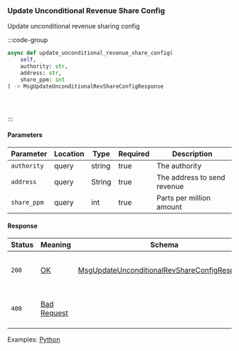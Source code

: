 ### Update Unconditional Revenue Share Config

Update unconditional revenue sharing config

:::code-group

```python [Python]
async def update_unconditional_revenue_share_config(
    self,
    authority: str,
    address: str,
    share_ppm: int
) -> MsgUpdateUnconditionalRevShareConfigResponse
```

```typescript [TypeScript]
```

```rust [Rust]
```

```url [API]

```

:::

#### Parameters

| Parameter     | Location  | Type      | Required  | Description                                       |
| ------------- | --------- | --------- | --------- | ------------------------------------------------- |
| `authority`   | query     | string    | true      | The authority                                     |
| `address`     | query     | String    | true      | The address to send revenue                       |
| `share_ppm`   | query     | int       | true      | Parts per million amount                          |


#### Response

| Status | Meaning       | Schema                                               | Description                                |
| ------ | ------------- | ---------------------------------------------------- | ------------------------------------------ |
| `200`  | [OK]          | [MsgUpdateUnconditionalRevShareConfigResponse]       | Update uncondiotional reveneu share config |
| `400`  | [Bad Request] |                                                      | The request was malformed or invalid.      |

Examples: [Python]

[Python]: https://github.com/dydxprotocol/v4-clients/blob/95f2ad4b7d87e2c8f819138fcbe903826af47230/v4-client-py-v2/examples/revenue_share_example.py
[OK]: /types/ok
[MsgUpdateUnconditionalRevShareConfigResponse]: /types/msg_update_unconditional_revenue_share_config_response
[Bad Request]: /types/bad-request


